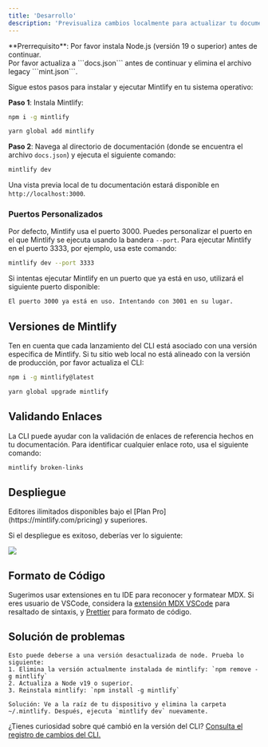```yaml
---
title: 'Desarrollo'
description: 'Previsualiza cambios localmente para actualizar tu documentación'
---
```


<Info>
  **Prerrequisito**: Por favor instala Node.js (versión 19 o superior) antes de continuar. <br />
  Por favor actualiza a ```docs.json``` antes de continuar y elimina el archivo legacy ```mint.json```.
</Info>

Sigue estos pasos para instalar y ejecutar Mintlify en tu sistema operativo:

**Paso 1**: Instala Mintlify:

<CodeGroup>

  ```bash npm
  npm i -g mintlify
  ```

```bash yarn
yarn global add mintlify
```

</CodeGroup>

**Paso 2**: Navega al directorio de documentación (donde se encuentra el archivo `docs.json`) y ejecuta el siguiente comando:

```bash
mintlify dev
```

Una vista previa local de tu documentación estará disponible en `http://localhost:3000`.

### Puertos Personalizados

Por defecto, Mintlify usa el puerto 3000. Puedes personalizar el puerto en el que Mintlify se ejecuta usando la bandera `--port`. Para ejecutar Mintlify en el puerto 3333, por ejemplo, usa este comando:

```bash
mintlify dev --port 3333
```

Si intentas ejecutar Mintlify en un puerto que ya está en uso, utilizará el siguiente puerto disponible:

```md
El puerto 3000 ya está en uso. Intentando con 3001 en su lugar.
```

## Versiones de Mintlify

Ten en cuenta que cada lanzamiento del CLI está asociado con una versión específica de Mintlify. Si tu sitio web local no está alineado con la versión de producción, por favor actualiza el CLI:

<CodeGroup>

```bash npm
npm i -g mintlify@latest
```

```bash yarn
yarn global upgrade mintlify
```

</CodeGroup>

## Validando Enlaces

La CLI puede ayudar con la validación de enlaces de referencia hechos en tu documentación. Para identificar cualquier enlace roto, usa el siguiente comando:

```bash
mintlify broken-links
```

## Despliegue

<Tip>
  Editores ilimitados disponibles bajo el [Plan
  Pro](https://mintlify.com/pricing) y superiores.
</Tip>

Si el despliegue es exitoso, deberías ver lo siguiente:

<Frame>
  <img src="/images/checks-passed.png" style={{ borderRadius: '0.5rem' }} />
</Frame>

## Formato de Código

Sugerimos usar extensiones en tu IDE para reconocer y formatear MDX. Si eres usuario de VSCode, considera la [extensión MDX VSCode](https://marketplace.visualstudio.com/items?itemName=unifiedjs.vscode-mdx) para resaltado de sintaxis, y [Prettier](https://marketplace.visualstudio.com/items?itemName=esbenp.prettier-vscode) para formato de código.

## Solución de problemas

<AccordionGroup>
  <Accordion title="Error: No se pudo cargar el módulo &quot;sharp&quot; usando el runtime darwin-arm64">

    Esto puede deberse a una versión desactualizada de node. Prueba lo siguiente:
    1. Elimina la versión actualmente instalada de mintlify: `npm remove -g mintlify`
    2. Actualiza a Node v19 o superior.
    3. Reinstala mintlify: `npm install -g mintlify`
  </Accordion>

  <Accordion title="Problema: Encontrando un error desconocido">
  
    Solución: Ve a la raíz de tu dispositivo y elimina la carpeta ~/.mintlify. Después, ejecuta `mintlify dev` nuevamente.
  </Accordion>
</AccordionGroup>

¿Tienes curiosidad sobre qué cambió en la versión del CLI? [Consulta el registro de cambios del CLI.](https://www.npmjs.com/package/mintlify?activeTab=versions)
